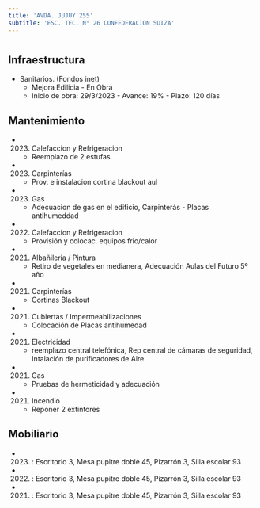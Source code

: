 ```yaml
---
title: 'AVDA. JUJUY 255'
subtitle: 'ESC. TEC. N° 26 CONFEDERACION SUIZA'
---
```


#
## Infraestructura

* Sanitarios. (Fondos inet) 
    + Mejora Edilicia - En Obra 
    + Inicio de obra: 29/3/2023 - Avance: 19% - Plazo: 120 días 






## Mantenimiento

*  (2023) Calefaccion y Refrigeracion 
    + Reemplazo de 2 estufas

*  (2023) Carpinterías 
    + Prov. e instalacion cortina blackout aul

*  (2023) Gas 
    + Adecuacion de gas en el edificio, Carpinterás - Placas antihumeddad

*  (2022) Calefaccion y Refrigeracion 
    + Provisión y colocac. equipos frio/calor

*  (2021) Albañileria / Pintura 
    + Retiro de vegetales en medianera, Adecuación Aulas del Futuro 5º año

*  (2021) Carpinterías 
    + Cortinas Blackout

*  (2021) Cubiertas / Impermeabilizaciones 
    + Colocación de Placas antihumedad

*  (2021) Electricidad 
    + reemplazo central telefónica, Rep central de cámaras de seguridad, Intalación de purificadores de Aire

*  (2021) Gas 
    + Pruebas de hermeticidad y adecuación

*  (2021) Incendio 
    + Reponer 2 extintores





## Mobiliario

*  (2023) : Escritorio 3, Mesa pupitre doble 45, Pizarrón 3, Silla escolar 93 

*  (2022) : Escritorio 3, Mesa pupitre doble 45, Pizarrón 3, Silla escolar 93 

*  (2021) : Escritorio 3, Mesa pupitre doble 45, Pizarrón 3, Silla escolar 93 



